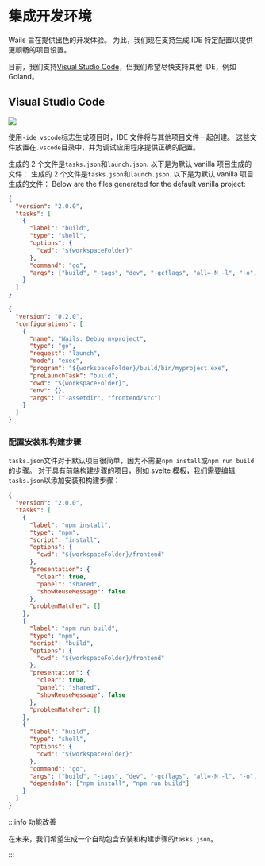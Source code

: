 
# 集成开发环境

Wails 旨在提供出色的开发体验。 为此，我们现在支持生成 IDE 特定配置以提供更顺畅的项目设置。

目前，我们支持[Visual Studio Code](https://code.visualstudio.com/)，但我们希望尽快支持其他 IDE，例如 Goland。

## Visual Studio Code

<p className="text--center">
    <img src="/img/vscode.png" style={{"width": "75%"}}></img>
</p>

使用`-ide vscode`标志生成项目时，IDE 文件将与其他项目文件一起创建。 这些文件放置在`.vscode`目录中，并为调试应用程序提供正确的配置。

生成的 2 个文件是`tasks.json`和`launch.json`. 以下是为默认 vanilla 项目生成的文件： 生成的 2 个文件是`tasks.json`和`launch.json`. 以下是为默认 vanilla 项目生成的文件： Below are the files generated for the default vanilla project:

```json title="tasks.json"
{
  "version": "2.0.0",
  "tasks": [
    {
      "label": "build",
      "type": "shell",
      "options": {
        "cwd": "${workspaceFolder}"
      },
      "command": "go",
      "args": ["build", "-tags", "dev", "-gcflags", "all=-N -l", "-o", "build/bin/myproject.exe"]
    }
  ]
}
```

```json title="launch.json"
{
  "version": "0.2.0",
  "configurations": [
    {
      "name": "Wails: Debug myproject",
      "type": "go",
      "request": "launch",
      "mode": "exec",
      "program": "${workspaceFolder}/build/bin/myproject.exe",
      "preLaunchTask": "build",
      "cwd": "${workspaceFolder}",
      "env": {},
      "args": ["-assetdir", "frontend/src"]
    }
  ]
}
```

### 配置安装和构建步骤

`tasks.json`文件对于默认项目很简单，因为不需要`npm install`或`npm run build`的步骤。 对于具有前端构建步骤的项目，例如 svelte 模板，我们需要编辑`tasks.json`以添加安装和构建步骤：

```json title="tasks.json"
{
  "version": "2.0.0",
  "tasks": [
    {
      "label": "npm install",
      "type": "npm",
      "script": "install",
      "options": {
        "cwd": "${workspaceFolder}/frontend"
      },
      "presentation": {
        "clear": true,
        "panel": "shared",
        "showReuseMessage": false
      },
      "problemMatcher": []
    },
    {
      "label": "npm run build",
      "type": "npm",
      "script": "build",
      "options": {
        "cwd": "${workspaceFolder}/frontend"
      },
      "presentation": {
        "clear": true,
        "panel": "shared",
        "showReuseMessage": false
      },
      "problemMatcher": []
    },
    {
      "label": "build",
      "type": "shell",
      "options": {
        "cwd": "${workspaceFolder}"
      },
      "command": "go",
      "args": ["build", "-tags", "dev", "-gcflags", "all=-N -l", "-o", "build/bin/vscode.exe"],
      "dependsOn": ["npm install", "npm run build"]
    }
  ]
}
```

:::info 功能改善

在未来，我们希望生成一个自动包含安装和构建步骤的`tasks.json`。

:::